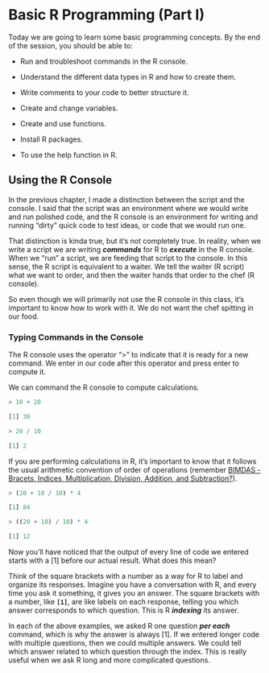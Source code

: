 # Basic R Programming (Part I)  {#programming1}

Today we are going to learn some basic programming concepts. By the end of the session, you should be able to:

-   Run and troubleshoot commands in the R console.

-   Understand the different data types in R and how to create them.

-   Write comments to your code to better structure it.

-   Create and change variables.

-   Create and use functions.

-   Install R packages.

-   To use the help function in R.

## Using the R Console

In the previous chapter, I made a distinction between the script and the console. I said that the script was an environment where we would write and run polished code, and the R console is an environment for writing and running "dirty" quick code to test ideas, or code that we would run one.

That distinction is kinda true, but it's not completely true. In reality, when we write a script we are writing ***commands*** for R to ***execute*** in the R console. When we "run" a script, we are feeding that script to the console. In this sense, the R script is equivalent to a waiter. We tell the waiter (R script) what we want to order, and then the waiter hands that order to the chef (R console).

So even though we will primarily not use the R console in this class, it's important to know how to work with it. We do not want the chef spitting in our food.

### Typing Commands in the Console

The R console uses the operator "\>" to indicate that it is ready for a new command. We enter in our code after this operator and press enter to compute it.

We can command the R console to compute calculations.

```r

> 10 + 20

[1] 30

```

```r

> 20 / 10

[1] 2

```

If you are performing calculations in R, it's important to know that it follows the usual arithmetic convention of order of operations (remember [BIMDAS - Bracets, Indices, Multiplication, Division, Addition, and Subtraction?](https://www.tes.com/en-ie/teaching-resource/bidmas-bodmas-bedmas-bimdas-pemdas-permdas-11154272#:~:text=%E2%80%A2%20BIMDAS%20%2D%20Brackets%2C%20Indices%2C,Multiplication%2C%20Division%2C%20Addition%2C%20Subtraction)).

```r


> (20 + 10 / 10) * 4 

[1] 84

> ((20 + 10) / 10) * 4

[1] 12

```

Now you'll have noticed that the output of every line of code we entered starts with a [1] before our actual result. What does this mean?

Think of the square brackets with a number as a way for R to label and organize its responses. Imagine you have a conversation with R, and every time you ask it something, it gives you an answer. The square brackets with a number, like **`[1]`**, are like labels on each response, telling you which answer corresponds to which question. This is R ***indexing*** its answer.

In each of the above examples, we asked R one question ***per each*** command, which is why the answer is always [1]. If we entered longer code with multiple questions, then we could multiple answers. We could tell which answer related to which question through the index. This is really useful when we ask R long and more complicated questions.
